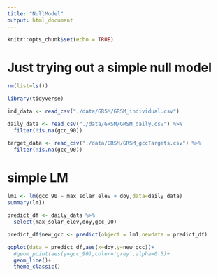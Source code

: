 ```yaml
---
title: "NullModel"
output: html_document
---
```


```r
knitr::opts_chunk$set(echo = TRUE)
```

# Just trying out a simple null model

```r

rm(list=ls())

library(tidyverse)

ind_data <- read_csv("./data/GRSM/GRSM_individual.csv")

daily_data <- read_csv("./data/GRSM/GRSM_daily.csv") %>% 
  filter(!is.na(gcc_90))

target_data <- read_csv("./data/GRSM/GRSM_gccTargets.csv") %>% 
  filter(!is.na(gcc_90))

```

# simple LM
```r

lm1 <- lm(gcc_90 ~ max_solar_elev + doy,data=daily_data)
summary(lm1)  

predict_df <- daily_data %>% 
  select(max_solar_elev,doy,gcc_90)

predict_df$new_gcc <- predict(object = lm1,newdata = predict_df)

ggplot(data = predict_df,aes(x=doy,y=new_gcc))+
  #geom_point(aes(y=gcc_90),color='grey',alpha=0.5)+
  geom_line()+
  theme_classic()


```

